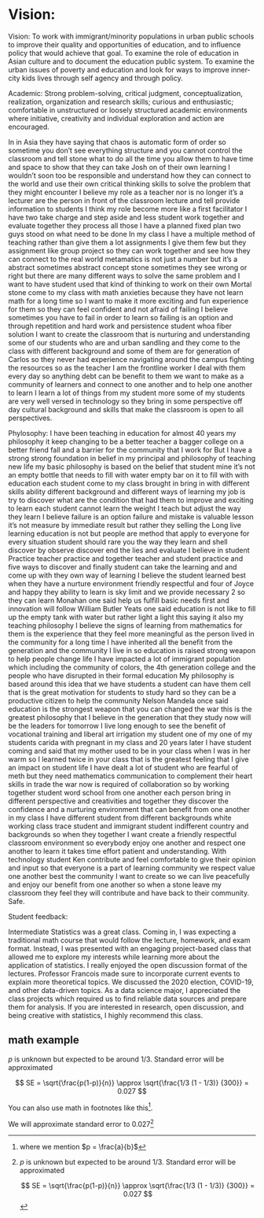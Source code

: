 # Vision:
Vision:
To work with immigrant/minority populations in urban public schools to improve their quality and opportunities of education, and to influence policy that would achieve that goal. To examine the role of education in Asian culture and to document the education public system. To examine the urban issues of poverty and education and look for ways to improve inner-city kids lives through self agency and through policy. 


Academic: Strong problem-solving, critical judgment, conceptualization, realization, organization and research skills; curious and enthusiastic; comfortable in unstructured or loosely structured academic environments where initiative, creativity and individual exploration and action are encouraged. 


In in Asia they have saying that chaos is automatic form of order so sometime you don't see everything structure and you cannot control the classroom and tell stone what to do all the time you allow them to have time and space to show that they can take Josh on of their own learning I wouldn't soon too be responsible and understand how they can connect to the world and use their own critical thinking skills to solve the problem that they might encounter
I believe my role as a teacher nor is no longer it's a lecturer are the person in front of the classroom lecture and tell provide information to students I think my role become more like a first facilitator I have two take charge and step aside and less student work together and evaluate together they process all those I have a planned fixed plan two guys stood on what need to be done
In my class I have a multiple method of teaching rather than give them a lot assignments I give them few but they assignment like group project so they can work together and see how they can connect to the real world metamatics is not just a number but it's a abstract sometimes abstract concept stone sometimes they see wrong or right but there are many different ways to solve the same problem and I want to have student used that kind of thinking to work on their own
Mortal stone come to my class with math anxieties because they have not learn math for a long time so I want to make it more exciting and fun experience for them so they can feel confident and not afraid of failing I believe sometimes you have to fail in order to learn so failing is an option and through repetition and hard work and persistence student whoa fiber solution
I want to create the classroom that is nurturing and understanding some of our students who are and urban sandling and they come to the class with different background and some of them are for generation of Carlos so they never had experience navigating around the campus fighting the resources so as the teacher I am the frontline worker I deal with them every day so anything debt can be benefit to them we want to make as a community of learners and connect to one another and to help one another to learn I learn a lot of things from my student more some of my students are very well versed in technology so they bring in some perspective off day cultural background and skills that make the classroom is open to all perspectives.

 
Phylosophy:
I have been teaching in education for almost 40 years my philosophy it keep changing to be a better teacher a bagger college on a better friend fall and a barrier for the community that I work for
But I have a strong strong foundation in belief in my principal and philosophy of teaching new life my basic philosophy is based on the belief that student mine it's not an empty bottle that needs to fill with water empty bar on it to fill with with education each student come to my class brought in bring in with different skills ability different background and different ways of learning my job is try to discover what are the condition that had them to improve and exciting to learn each student cannot learn the weight I teach but adjust the way they learn
I believe failure is an option failure and mistake is valuable lesson it's not measure by immediate result but rather they selling the Long live learning education is not but people are method that apply to everyone for every situation student should rare you the way they learn and shell discover by observe discover end the lies and evaluate I believe in student Practice teacher practice and together teacher and student practice and five ways to discover and finally student can take the learning and and come up with they own way of learning I believe the student learned best when they have a nurture environment friendly respectful and four of Joyce and happy they ability to learn is sky limit and we provide necessary 2 so they can learn Monahan one said help us fulfill basic needs first and innovation will follow William Butler Yeats one said education is not like to fill up the empty tank with water but rather light a light this saying it also my teaching philosophy I believe the signs of learning from mathematics for them is the experience that they feel more meaningful as the person lived in the community for a long time I have inherited all the benefit from the generation and the community I live in so education is raised strong weapon to help people change life I have impacted a lot of immigrant population which including the community of colors, the 4th generation college and the people who have disrupted in their formal education My philosophy is based around this idea that we have students a student can have them cell that is the great motivation for students to study hard so they can be a productive citizen to help the community Nelson Mandela once said education is the strongest weapon that you can changed the war this is the greatest philosophy that I believe in the generation that they study now will be the leaders for tomorrow
I live long enough to see the benefit of vocational training and liberal art irrigation my student one of my one of my students carida with pregnant in my class and 20 years later I have student coming and said that my mother used to be in your class when I was in her warm so I learned twice in your class that is the greatest feeling that I give an impact on student life
I have dealt a lot of student who are fearful of meth but they need mathematics communication to complement their heart skills in trade the war now is required of collaboration so by working together student word school from one another each person bring in different perspective and creativities and together they discover the confidence and a nurturing environment that can benefit from one another in my class I have different student from different backgrounds white working class trace student and immigrant student indifferent country and backgrounds so when they together I want create a friendly respectful classroom environment so everybody enjoy one another and respect one another to learn it takes time effort patient and understanding. With technology student Ken contribute and feel comfortable to give their opinion and input so that everyone is a part of learning community we respect value one another best the community I want to create so we can live peacefully and enjoy our benefit from one another so when a stone leave my classroom they feel they will contribute and have back to their community. Safe. 

Student feedback:

Intermediate Statistics was a great class. Coming in, I was expecting a traditional math course that would follow the lecture, homework, and exam format. Instead, I was presented with an engaging project-based class that allowed me to explore my interests while learning more about the application of statistics. I really enjoyed the open discussion format of the lectures.  Professor Francois made sure to incorporate current events to explain more theoretical topics. We discussed the 2020 election, COVID-19, and other data-driven topics.  As a data science major, I appreciated the class projects which required us to find reliable data sources and prepare them for analysis. If you are interested in research, open discussion, and being creative with statistics, I highly recommend this class.





## math example

$p$ is unknown but expected to be around 1/3. Standard error will be approximated

$$
SE = \sqrt{\frac{p(1-p)}{n}} \approx \sqrt{\frac{1/3 (1 - 1/3)} {300}} = 0.027
$$

You can also use math in footnotes like this^[where we mention $p = \frac{a}{b}$].

We will approximate standard error to 0.027[^longnote]

[^longnote]: $p$ is unknown but expected to be around 1/3. Standard error will be approximated

    $$
    SE = \sqrt{\frac{p(1-p)}{n}} \approx \sqrt{\frac{1/3 (1 - 1/3)} {300}} = 0.027
    $$
